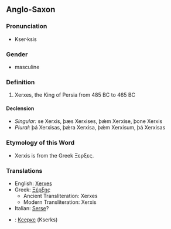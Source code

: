 ==Anglo-Saxon==

===Pronunciation===
*Kser·ksis

===Gender===
*masculine

===Definition===
#Xerxes, the King of Persia from 485 BC to 465 BC

====Declension====
*''Singular:'' se Xerxis, þæs Xerxises, þǽm Xerxise, þone Xerxis
*''Plural:'' þá Xerxisas, þǽra Xerxisa, þǽm Xerxisum, þá Xerxisas

===Etymology of this Word===
*Xerxis is from the Greek Ξερξες.

===Translations===
*English: [[Xerxes]]
*Greek: [[Ξέρξης]]
**Ancient Transliteration: Xerxes
**Modern Transliteration: Xerxis
*Italian: [[Serse]]?
*{{uk}}: [[Ксеркс]] (Kserks)